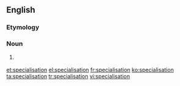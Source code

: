 ==English==

===Etymology===
{{suffix|specialise|ation}}

===Noun===
{{en-noun}}

# {{British spelling}} {{alternative spelling of|specialization}}

[[et:specialisation]]
[[el:specialisation]]
[[fr:specialisation]]
[[ko:specialisation]]
[[ta:specialisation]]
[[tr:specialisation]]
[[vi:specialisation]]